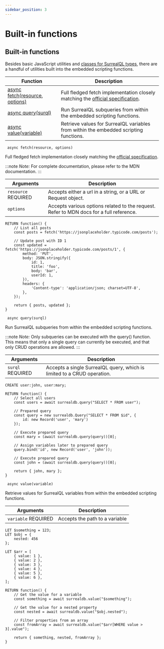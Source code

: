 ```yaml
---
sidebar_position: 3
---
```

# Built-in functions

## Built-in functions

Besides basic JavaScript utilities and [classes for SurrealQL types](/docs/surrealQL/functions/script/type-conversion), there are a handful of utilities built into the embedded scripting functions.

<table>
<thead>
  <tr>
    <th>Function</th>
    <th>Description</th>
  </tr>
</thead>
<tbody>
  <tr>
    <td><a href="/docs/SurrealQL/functions/script/built-in-functions#fetch">async</a><a href="/docs/SurrealQL/functions/script/built-in-functions#fetch"> </a><a href="/docs/SurrealQL/functions/script/built-in-functions#fetch">fetch</a><a href="/docs/SurrealQL/functions/script/built-in-functions#fetch">(</a><a href="/docs/SurrealQL/functions/script/built-in-functions#fetch">resource</a><a href="/docs/SurrealQL/functions/script/built-in-functions#fetch">,</a><a href="/docs/SurrealQL/functions/script/built-in-functions#fetch"> options</a><a href="/docs/SurrealQL/functions/script/built-in-functions#fetch">)</a></td>
    <td>Full fledged fetch implementation closely matching the <a href="https://developer.mozilla.org/en-US/docs/Web/API/Fetch_API">official specification</a>.</td>
  </tr>
  <tr>
    <td><a href="/docs/SurrealQL/functions/script/built-in-functions#query">async</a><a href="/docs/SurrealQL/functions/script/built-in-functions#query"> </a><a href="/docs/SurrealQL/functions/script/built-in-functions#query">query</a><a href="/docs/SurrealQL/functions/script/built-in-functions#query">(</a><a href="/docs/SurrealQL/functions/script/built-in-functions#query">surql</a><a href="/docs/SurrealQL/functions/script/built-in-functions#query">)</a></td>
    <td>Run SurrealQL subqueries from within the embedded scripting functions.</td>
  </tr>
  <tr>
    <td><a href="/docs/SurrealQL/functions/script/built-in-functions#value">async</a><a href="/docs/SurrealQL/functions/script/built-in-functions#value"> </a><a href="/docs/SurrealQL/functions/script/built-in-functions#value">value</a><a href="/docs/SurrealQL/functions/script/built-in-functions#value">(</a><a href="/docs/SurrealQL/functions/script/built-in-functions#value">variable</a><a href="/docs/SurrealQL/functions/script/built-in-functions#value">)</a></td>
    <td>Retrieve values for SurrealQL variables from within the embedded scripting functions.</td>
  </tr>
</tbody>
</table>

<div className='layout-group'>
<div className='heading'>
    <div id="fetch" className='code'>
    <code> async fetch(resource, options)</code>
    </div>
</div>

Full fledged fetch implementation closely matching the [official specification](https://developer.mozilla.org/en-US/docs/Web/API/Fetch_API).

:::note
<em>Note:</em> For complete documentation, please refer to the MDN documentation.
:::

<table>
    <thead>
        <tr>
            <th colspan="2">Arguments</th>
            <th>Description</th>
        </tr>
    </thead>  
    <tbody>
        <tr>
            <td colspan="2">
                <code>resource</code>
                <l className='yellow'>REQUIRED</l>
            </td>
            <td>
                Accepts either a url in a string, or a URL or Request object.
            </td>
        </tr>
         <tr>
            <td colspan="2">
                <code>options</code>
            </td>
            <td>
                Accepts various options related to the request. Refer to MDN docs for a full reference.
            </td>
        </tr>
    </tbody>
</table>

```surql
RETURN function() {
	// List all posts
	const posts = fetch('https://jsonplaceholder.typicode.com/posts');

	// Update post with ID 1
	const updated = fetch('https://jsonplaceholder.typicode.com/posts/1', {
		method: 'PUT',
		body: JSON.stringify({
			id: 1,
			title: 'foo',
			body: 'bar',
			userId: 1,
		}),
		headers: {
			'Content-type': 'application/json; charset=UTF-8',
		},
	});

	return { posts, updated };
}
```
</div>

<div className='layout-group'>
<div className='heading'>
    <div id="query" className='code'>
    <code> async query(surql)</code>
    </div>
</div>

Run SurrealQL subqueries from within the embedded scripting functions.

:::note
<em>Note:</em> Only subqueries can be executed with the query() function. This means that only a single query can currently be executed, and that only CRUD operations are allowed.
:::

<table>
    <thead>
        <tr>
            <th colspan="2">Arguments</th>
            <th>Description</th>
        </tr>
    </thead>  
    <tbody>
        <tr>
            <td colspan="2">
                <code>surql</code>
                <l className='yellow'>REQUIRED</l>
            </td>
            <td>
                Accepts a single SurrealQL query, which is limited to a CRUD operation.
            </td>
        </tr>
    </tbody>
</table>

```surql
CREATE user:john, user:mary;

RETURN function() {
	// Select all users
	const users = await surrealdb.query("SELECT * FROM user");

	// Prepared query
	const query = new surrealdb.Query("SELECT * FROM $id", {
		id: new Record('user', 'mary')
	});

	// Execute prepared query
	const mary = (await surrealdb.query(query))[0];

	// Assign variables later to prepared query
	query.bind('id', new Record('user', 'john'));

	// Execute prepared query
	const john = (await surrealdb.query(query))[0];

	return { john, mary };
}
```
</div>

<div className='layout-group'>
<div className='heading'>
    <div id="value" className='code'>
    <code> async value(variable)</code>
    </div>
</div>

Retrieve values for SurrealQL variables from within the embedded scripting functions.

<table>
    <thead>
        <tr>
            <th colspan="2">Arguments</th>
            <th>Description</th>
        </tr>
    </thead>  
    <tbody>
        <tr>
            <td colspan="2">
                <code>variable</code>
                <l className='yellow'>REQUIRED</l>
            </td>
            <td>
                Accepts the path to a variable
            </td>
        </tr>
    </tbody>
</table>

```surql
LET $something = 123;
LET $obj = {
	nested: 456
};

LET $arr = [
	{ value: 1 },
	{ value: 2 },
	{ value: 3 },
	{ value: 4 },
	{ value: 5 },
	{ value: 6 },
];

RETURN function() {
	// Get the value for a variable
	const something = await surrealdb.value("$something");

	// Get the value for a nested property
	const nested = await surrealdb.value("$obj.nested");

	// Filter properties from an array
	const fromArray = await surrealdb.value("$arr[WHERE value > 3].value");

	return { something, nested, fromArray };
}
```
</div>